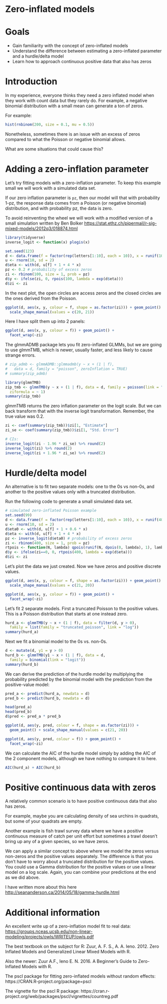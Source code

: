# Zero-inflated models 

# Goals 

- Gain familiarity with the concept of zero-inflated models
- Understand the difference between estimating a zero-inflated parameter and a hurdle/delta model
- Learn how to approach continuous positive data that also has zeros

# Introduction

In my experience, everyone thinks they need a zero inflated model when they work with count data but they rarely do. For example, a negative binomial distribution with a small mean can generate a ton of zeros.

For example:

```r
hist(rnbinom(200, size = 0.1, mu = 0.5))
```

Nonetheless, sometimes there is an issue with an excess of zeros compared to what the Poisson or negative binomial allows.

What are some situations that could cause this? 

# Adding a zero-inflation parameter 

Let's try fitting models with a zero-inflation parameter. To keep this example small we will work with a simulated data set.


If our zero inflation parameter is `pz`, then our model will that with probability 1-pz, the response data comes from a Poisson (or negative binomial) distribution, and with probability pz, the data is zero.

To avoid reinventing the wheel we will work with a modified version of a small simulation written by Ben Bolker <https://stat.ethz.ch/pipermail/r-sig-mixed-models/2012q3/018874.html>

```r
library(tidyverse)
inverse_logit <- function(x) plogis(x)
```


```r
set.seed(123)
d <- data.frame(f = factor(rep(letters[1:10], each = 10)), x = runif(100))
u <- rnorm(10, sd = 2)
d$eta <- with(d, u[f] + 1 + 4 * x)
pz <- 0.2 # probability of excess zeros
zi <- rbinom(100, size = 1, prob = pz)
d$y <- ifelse(zi, 0, rpois(100, lambda = exp(d$eta)))
d$zi <- zi
```

In the next plot, the open circles are access zeros and the closed circles are the ones derived from the Poisson.

```r
ggplot(d, aes(x, y, colour = f, shape = as.factor(zi))) + geom_point() +
  scale_shape_manual(values = c(20, 21))
```

Here I have split them up into 2 panels:

```r
ggplot(d, aes(x, y, colour = f)) + geom_point() +
  facet_wrap(~zi)
```

The glmmADMB package lets you fit zero-inflated GLMMs, but we are going to use glmmTMB, which is newer, usually faster, and less likely to cause strange errors. 

```r
# zip_admb <- glmmADMB::glmmadmb(y ~ x + (1 | f), 
#   data = d, family = "poisson", zeroInflation = TRUE)
# summary(zip_admb)
```

```r
library(glmmTMB)
zip_tmb <- glmmTMB(y ~ x + (1 | f), data = d, family = poisson(link = "log"), 
  ziformula = ~ 1)
summary(zip_tmb)
```

glmmTMB returns the zero inflation parameter on the logit scale. But we can back transform that with the inverse logit transformation. Remember, the true value was 0.2.

```r
zi <- coef(summary(zip_tmb))$zi[1, "Estimate"]
zi_se <- coef(summary(zip_tmb))$zi[1, "Std. Error"]

# CIs:
inverse_logit(zi - 1.96 * zi_se) %>% round(2)
inverse_logit(zi) %>% round(2)
inverse_logit(zi + 1.96 * zi_se) %>% round(2)
```

# Hurdle/delta model

An alternative is to fit two separate models: one to the 0s vs non-0s, and another to the positive values only with a truncated distribution.

Run the following code to generate a small simulated data set. 

```r
# simulated zero-inflated Poisson example
set.seed(99)
d <- data.frame(f = factor(rep(letters[1:10], each = 10)), x = runif(400))
u <- rnorm(10, sd = 2)
d$eta0 <- with(d, u[f] + 1 + 0.6 * x)
d$eta <- with(d, u[f] + 1 + 4 * x)
pz <- inverse_logit(d$eta0) # probability of excess zeros
zi <- rbinom(400, size = 1, prob = pz)
rtpois <- function(N, lambda) qpois(runif(N, dpois(0, lambda), 1), lambda) # truncated poisson
d$y <- ifelse(zi==0, 0, rtpois(400, lambda = exp(d$eta)))
d$zi <- zi
```

Let's plot the data we just created. Now we have zeros and positive discrete values. 

```r
ggplot(d, aes(x, y, colour = f, shape = as.factor(zi))) + geom_point() +
  scale_shape_manual(values = c(21, 20))

ggplot(d, aes(x, y, colour = f)) + geom_point() +
  facet_wrap(~zi)
```

Let's fit 2 separate models. First a truncated Poisson to the positive values. This is a Poisson distribution that starts at one instead zero.

```r
hurd_a <- glmmTMB(y ~ x + (1 | f), data = filter(d, y > 0), 
  family = list(family = "truncated_poisson", link = "log"))
summary(hurd_a)
```

Next we fit a binomial model to the 0s vs. non-0s.

```r
d <- mutate(d, y1 = y > 0)
hurd_b <- glmmTMB(y1 ~ x + (1 | f), data = d, 
  family = binomial(link = "logit"))
summary(hurd_b)
```

We can derive the prediction of the hurdle model by multiplying the probability predicted by the binomial model with the prediction from the positive-value model:

```r
pred_a <- predict(hurd_a, newdata = d)
pred_b <- predict(hurd_b, newdata = d)

head(pred_a)
head(pred_b)
d$pred <- pred_a * pred_b

ggplot(d, aes(y, pred, colour = f, shape = as.factor(zi))) + 
  geom_point() + scale_shape_manual(values = c(21, 20))

ggplot(d, aes(y, pred, colour = f)) + geom_point() +
  facet_wrap(~zi)
```

We can calculate the AIC of the hurdle model simply by adding the AIC of the 2 component models, although we have nothing to compare it to here. 

```r
AIC(hurd_a) + AIC(hurd_b)
```

# Positive continuous data with zeros 

A relatively common scenario is to have positive continuous data that also has zeros. 

For example, maybe you are calculating density of sea urchins in quadrats, but some of your quadrats are empty. 

Another example is fish trawl survey data where we have a positive continuous measure of catch per unit effort but sometimes a trawl doesn't bring up any of a given species, so we have zeros.

We can apply a similar concept to above where we model the zeros versus non-zeros and the positive values separately. The difference is that you don't have to worry about a truncated distribution for the positive values. You could use a Gamma distribution for the positive values or use a linear model on a log scale. Again, you can combine your predictions at the end as we did above.

I have written more about this here <http://seananderson.ca/2014/05/18/gamma-hurdle.html>

# Additional information 

An excellent write up of a zero-inflation model fit to real data:
<https://groups.nceas.ucsb.edu/non-linear-modeling/projects/owls/WRITEUP/owls.pdf>

The best textbook on the subject for R:
Zuur, A. F. S., A. A. Ieno. 2012. Zero Inflated Models and Generalized Linear Mixed Models with R.

Also the newer:
Zuur A.F.,  Ieno E. N. 2016. A Beginner's Guide to Zero-Inflated Models with R.

The pscl package for fitting zero-inflated models without random effects:
https://CRAN.R-project.org/package=pscl 

The vignette for the pscl R package:
https://cran.r-project.org/web/packages/pscl/vignettes/countreg.pdf
